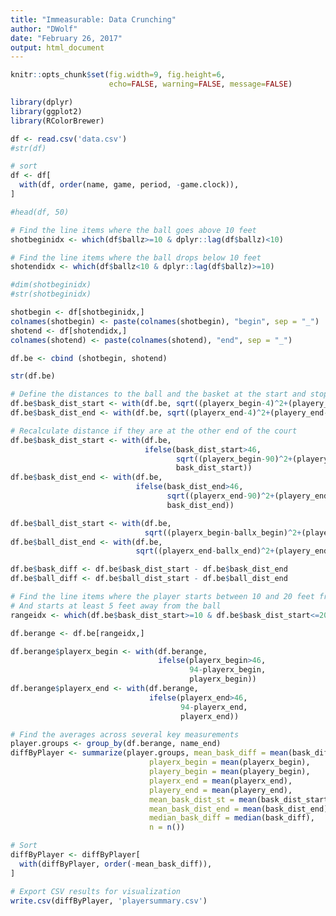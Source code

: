 ```yaml
---
title: "Immeasurable: Data Crunching"
author: "DWolf"
date: "February 26, 2017"
output: html_document
---
```


```r
knitr::opts_chunk$set(fig.width=9, fig.height=6,
                      echo=FALSE, warning=FALSE, message=FALSE)

library(dplyr)
library(ggplot2)
library(RColorBrewer)

```

```r

df <- read.csv('data.csv')
#str(df)

# sort
df <- df[
  with(df, order(name, game, period, -game.clock)),
]

#head(df, 50)
```

```r

# Find the line items where the ball goes above 10 feet
shotbeginidx <- which(df$ballz>=10 & dplyr::lag(df$ballz)<10)

# Find the line items where the ball drops below 10 feet
shotendidx <- which(df$ballz<10 & dplyr::lag(df$ballz)>=10)

#dim(shotbeginidx)
#str(shotbeginidx)

shotbegin <- df[shotbeginidx,]
colnames(shotbegin) <- paste(colnames(shotbegin), "begin", sep = "_")
shotend <- df[shotendidx,]
colnames(shotend) <- paste(colnames(shotend), "end", sep = "_")

df.be <- cbind (shotbegin, shotend)

str(df.be)

```

```r

# Define the distances to the ball and the basket at the start and stop of shot
df.be$bask_dist_start <- with(df.be, sqrt((playerx_begin-4)^2+(playery_begin-25)^2))
df.be$bask_dist_end <- with(df.be, sqrt((playerx_end-4)^2+(playery_end-25)^2))

# Recalculate distance if they are at the other end of the court
df.be$bask_dist_start <- with(df.be,
                              ifelse(bask_dist_start>46,
                                     sqrt((playerx_begin-90)^2+(playery_begin-25)^2), 
                                     bask_dist_start))
df.be$bask_dist_end <- with(df.be,
                            ifelse(bask_dist_end>46,
                                   sqrt((playerx_end-90)^2+(playery_end-25)^2),
                                   bask_dist_end))

df.be$ball_dist_start <- with(df.be, 
                              sqrt((playerx_begin-ballx_begin)^2+(playery_begin-bally_begin)^2))
df.be$ball_dist_end <- with(df.be, 
                            sqrt((playerx_end-ballx_end)^2+(playery_end-bally_end)^2))

df.be$bask_diff <- df.be$bask_dist_start - df.be$bask_dist_end
df.be$ball_diff <- df.be$ball_dist_start - df.be$ball_dist_end

```

```r

# Find the line items where the player starts between 10 and 20 feet from the basket
# And starts at least 5 feet away from the ball
rangeidx <- which(df.be$bask_dist_start>=10 & df.be$bask_dist_start<=20 & df.be$ball_dist_start>=5)

df.berange <- df.be[rangeidx,]

df.berange$playerx_begin <- with(df.berange, 
                                 ifelse(playerx_begin>46,
                                        94-playerx_begin,
                                        playerx_begin))
df.berange$playerx_end <- with(df.berange, 
                               ifelse(playerx_end>46,
                                      94-playerx_end,
                                      playerx_end))

```

```r

# Find the averages across several key measurements
player.groups <- group_by(df.berange, name_end)
diffByPlayer <- summarize(player.groups, mean_bask_diff = mean(bask_diff),
                               playerx_begin = mean(playerx_begin),
                               playery_begin = mean(playery_begin),
                               playerx_end = mean(playerx_end),
                               playery_end = mean(playery_end),
                               mean_bask_dist_st = mean(bask_dist_start),
                               mean_bask_dist_end = mean(bask_dist_end),
                               median_bask_diff = median(bask_diff),
                               n = n())

# Sort
diffByPlayer <- diffByPlayer[
  with(diffByPlayer, order(-mean_bask_diff)),
]

# Export CSV results for visualization
write.csv(diffByPlayer, 'playersummary.csv')

```
